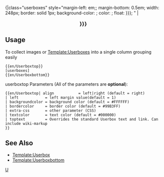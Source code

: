 <includeonly>{|class="userboxes" style="margin-left: {{{left|1}}}em;; margin-bottom: 0.5em; width: 248px; border: {{{bordercolor|#99B3FF}}} solid 1px; background-color: {{{backgroundcolor|#FFFFFF}}}; color: {{{textcolor|#000000}}}; float: {{{2|{{{align|right}}}}}}; {{{extra-css|}}}"
|<div style="text-align: center; font-size: 120%; font-weight: bold;">{{{1|{{{toptext|[http://www.wikipedia.org/wiki/Userboxes Userboxes]}}}}}}</div></includeonly><noinclude>
==Usage==
To collect images or [[Template/en/Userbox|Template:Userbox]]es into a single column grouping easily

<pre>
{{en/Userboxtop}}
[userboxes]
{{en/Userboxbottom}}
</pre>

userboxtop Parameters (All of the parameters are '''optional'''):
<pre>{{en/Userboxtop| align           = left|right (default = right)
| left            = left margin value(default = 1)
| backgroundcolor = background color (default = #FFFFFF)
| bordercolor     = border color (default = #99B3FF)
| extra-css       = other parameter (CSS)
| textcolor       = text color (default = #000000)
| toptext         = Overrides the standard Userbox text and link. Can include wiki-markup
}}
</pre>

==See Also==
* [[Template/en/Userbox|Template:Userbox]]
* [[Template/en/Userboxbottom|Template:Userboxbottom]]

[[Category:en/Templates|U]]</noinclude>